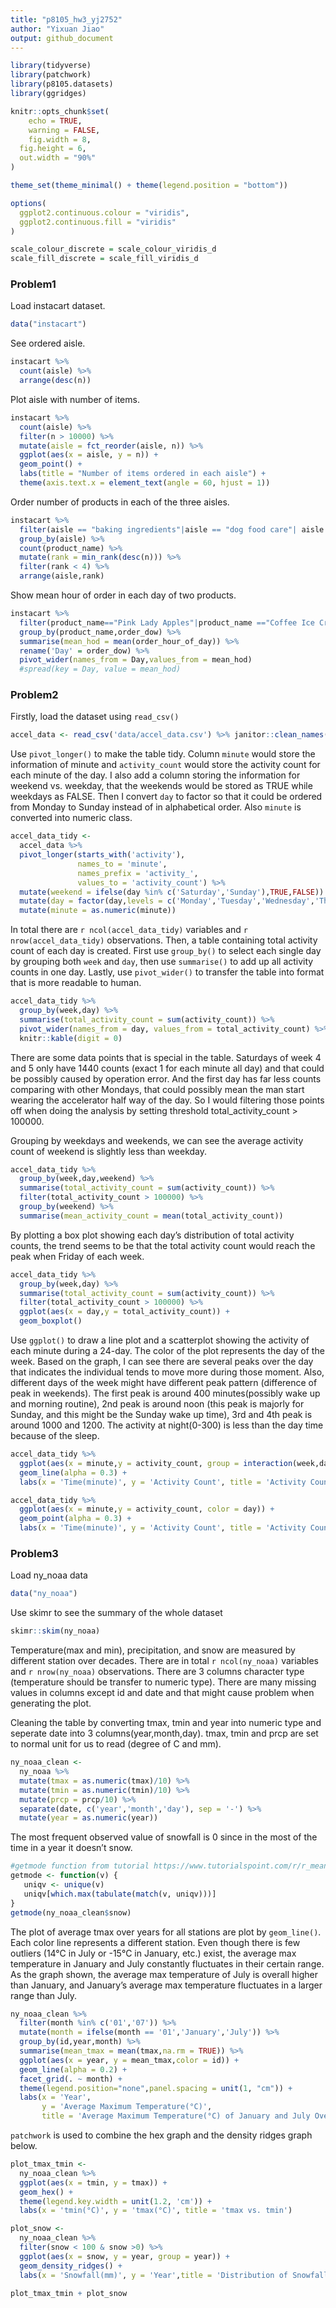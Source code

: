 ```yaml
---
title: "p8105_hw3_yj2752"
author: "Yixuan Jiao"
output: github_document
---
```


```r
library(tidyverse)
library(patchwork)
library(p8105.datasets)
library(ggridges)

knitr::opts_chunk$set(
	echo = TRUE,
	warning = FALSE,
	fig.width = 8, 
  fig.height = 6,
  out.width = "90%"
)

theme_set(theme_minimal() + theme(legend.position = "bottom"))

options(
  ggplot2.continuous.colour = "viridis",
  ggplot2.continuous.fill = "viridis"
)

scale_colour_discrete = scale_colour_viridis_d
scale_fill_discrete = scale_fill_viridis_d
```

### Problem1
Load instacart dataset.
```r
data("instacart")
```
See ordered aisle.
```r
instacart %>%
  count(aisle) %>%
  arrange(desc(n))
```
Plot aisle with number of items.
```r
instacart %>% 
  count(aisle) %>% 
  filter(n > 10000) %>% 
  mutate(aisle = fct_reorder(aisle, n)) %>% 
  ggplot(aes(x = aisle, y = n)) + 
  geom_point() + 
  labs(title = "Number of items ordered in each aisle") +
  theme(axis.text.x = element_text(angle = 60, hjust = 1))
```

Order number of products in each of the three aisles.
```r
instacart %>% 
  filter(aisle == "baking ingredients"|aisle == "dog food care"| aisle == "packaged vegetables fruits") %>% 
  group_by(aisle) %>%
  count(product_name) %>%
  mutate(rank = min_rank(desc(n))) %>%
  filter(rank < 4) %>%
  arrange(aisle,rank)
```
Show mean hour of order in each day of two products.
```r
instacart %>%
  filter(product_name=="Pink Lady Apples"|product_name =="Coffee Ice Cream") %>%
  group_by(product_name,order_dow) %>%
  summarise(mean_hod = mean(order_hour_of_day)) %>%
  rename('Day' = order_dow) %>%
  pivot_wider(names_from = Day,values_from = mean_hod)
  #spread(key = Day, value = mean_hod)
```


### Problem2
Firstly, load the dataset using `read_csv()`
```r
accel_data <- read_csv('data/accel_data.csv') %>% janitor::clean_names()
```
Use `pivot_longer()` to make the table tidy. Column `minute` would store the information of minute and `activity_count` would store the activity count for each minute of the day. I also add a column storing the information for weekend vs. weekday, that the weekends would be stored as TRUE while weekdays as FALSE. Then I convert `day` to factor so that it could be ordered from Monday to Sunday instead of in alphabetical order. Also `minute` is converted into numeric class.
```r
accel_data_tidy <- 
  accel_data %>%
  pivot_longer(starts_with('activity'),
               names_to = 'minute',
               names_prefix = 'activity_',
               values_to = 'activity_count') %>%
  mutate(weekend = ifelse(day %in% c('Saturday','Sunday'),TRUE,FALSE)) %>%
  mutate(day = factor(day,levels = c('Monday','Tuesday','Wednesday','Thursday','Friday','Saturday','Sunday'))) %>%
  mutate(minute = as.numeric(minute))
```
In total there are `r ncol(accel_data_tidy)` variables and `r nrow(accel_data_tidy)` observations.
Then, a table containing total activity count of each day is created. First use `group_by()` to select each single day by grouping both `week` and `day`, then use `summarise()` to add up all activity counts in one day. Lastly, use `pivot_wider()` to transfer the table into format that is more readable to human.
```r
accel_data_tidy %>%
  group_by(week,day) %>%
  summarise(total_activity_count = sum(activity_count)) %>%
  pivot_wider(names_from = day, values_from = total_activity_count) %>%
  knitr::kable(digit = 0)
```
There are some data points that is special in the table. Saturdays of week 4 and 5 only have 1440 counts (exact 1 for each minute all day) and that could be possibly caused by operation error. And the first day has far less counts comparing with other Mondays, that could possibly mean the man start wearing the accelerator half way of the day. So I would filtering those points off when doing the analysis by setting threshold total_activity_count > 100000.

Grouping by weekdays and weekends, we can see the average activity count of weekend is slightly less than weekday. 
```r
accel_data_tidy %>%
  group_by(week,day,weekend) %>%
  summarise(total_activity_count = sum(activity_count)) %>%
  filter(total_activity_count > 100000) %>%
  group_by(weekend) %>%
  summarise(mean_activity_count = mean(total_activity_count))
```
By plotting a box plot showing each day's distribution of total activity counts, the trend seems to be that the total activity count would reach the peak when Friday of each week.
```r
accel_data_tidy %>%
  group_by(week,day) %>%
  summarise(total_activity_count = sum(activity_count)) %>%
  filter(total_activity_count > 100000) %>%
  ggplot(aes(x = day,y = total_activity_count)) +
  geom_boxplot()
```

Use `ggplot()` to draw a line plot and a scatterplot showing the activity of each minute during a 24-day. The color of the plot represents the day of the week. Based on the graph, I can see there are several peaks over the day that indicates the individual tends to move more during those moment. Also, different days of the week might have different peak pattern (difference of peak in weekends). The first peak is around 400 minutes(possibly wake up and morning routine), 2nd peak is around noon (this peak is majorly for Sunday, and this might be the Sunday wake up time), 3rd and 4th peak is around 1000 and 1200. The activity at night(0-300) is less than the day time because of the sleep.
```r
accel_data_tidy %>%
  ggplot(aes(x = minute,y = activity_count, group = interaction(week,day), color = day)) +
  geom_line(alpha = 0.3) +
  labs(x = 'Time(minute)', y = 'Activity Count', title = 'Activity Count of the 24-hour Day')
```
```r
accel_data_tidy %>%
  ggplot(aes(x = minute,y = activity_count, color = day)) +
  geom_point(alpha = 0.3) +
  labs(x = 'Time(minute)', y = 'Activity Count', title = 'Activity Count of the 24-hour Day')
```
### Problem3
Load ny_noaa data
```r
data("ny_noaa")
```
Use skimr to see the summary of the whole dataset
```r
skimr::skim(ny_noaa)
```
Temperature(max and min), precipitation, and snow are measured by different station over decades. There are in total `r ncol(ny_noaa)` variables and `r nrow(ny_noaa)` observations. There are 3 columns character type (temperature should be transfer to numeric type). There are many missing values in columns except id and date and that might cause problem when generating the plot. 

Cleaning the table by converting tmax, tmin and year into numeric type and seperate date into 3 columns(year,month,day). tmax, tmin and prcp are set to normal unit for us to read (degree of C and mm).
```r
ny_noaa_clean <- 
  ny_noaa %>%
  mutate(tmax = as.numeric(tmax)/10) %>%
  mutate(tmin = as.numeric(tmin)/10) %>%
  mutate(prcp = prcp/10) %>%
  separate(date, c('year','month','day'), sep = '-') %>%
  mutate(year = as.numeric(year))
```
The most frequent observed value of snowfall is 0 since in the most of the time in a year it doesn't snow.
```r
#getmode function from tutorial https://www.tutorialspoint.com/r/r_mean_median_mode.htm
getmode <- function(v) {
   uniqv <- unique(v)
   uniqv[which.max(tabulate(match(v, uniqv)))]
}
getmode(ny_noaa_clean$snow)
```
The plot of average tmax over years for all stations are plot by `geom_line()`. Each color line represents a different station. Even though there is few outliers (14°C in July or -15°C in January, etc.) exist, the average max temperature in January and July constantly fluctuates in their certain range. As the graph shown, the average max temperature of July is overall higher than January, and January's average max temperature fluctuates in a larger range than July.
```r
ny_noaa_clean %>%
  filter(month %in% c('01','07')) %>%
  mutate(month = ifelse(month == '01','January','July')) %>%
  group_by(id,year,month) %>%
  summarise(mean_tmax = mean(tmax,na.rm = TRUE)) %>%
  ggplot(aes(x = year, y = mean_tmax,color = id)) +
  geom_line(alpha = 0.2) +
  facet_grid(. ~ month) +
  theme(legend.position="none",panel.spacing = unit(1, "cm")) +
  labs(x = 'Year', 
       y = 'Average Maximum Temperature(°C)',
       title = 'Average Maximum Temperature(°C) of January and July Over Years')
```
`patchwork` is used to combine the hex graph and the density ridges graph below.
```r
plot_tmax_tmin <- 
  ny_noaa_clean %>%
  ggplot(aes(x = tmin, y = tmax)) +
  geom_hex() +
  theme(legend.key.width = unit(1.2, 'cm')) +
  labs(x = 'tmin(°C)', y = 'tmax(°C)', title = 'tmax vs. tmin')

plot_snow <- 
  ny_noaa_clean %>%
  filter(snow < 100 & snow >0) %>%
  ggplot(aes(x = snow, y = year, group = year)) +
  geom_density_ridges() +
  labs(x = 'Snowfall(mm)', y = 'Year',title = 'Distribution of Snowfall Values')

plot_tmax_tmin + plot_snow
```
